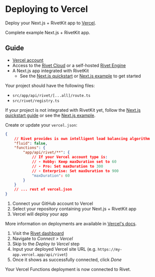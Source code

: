 
# Deploying to Vercel

Deploy your Next.js + RivetKit app to [Vercel](https://vercel.com/).

<CardGroup>
<Card title="View Example on GitHub" href="https://github.com/rivet-dev/rivetkit/tree/main/examples/next-js" target="_blank" icon={faGithub}>
Complete example Next.js + RivetKit app.
</Card>
</CardGroup>

## Guide

<Steps>
<Step title="Prerequisites">

- [Vercel account](https://vercel.com/)
- Access to the [Rivet Cloud](https://dashboard.rivet.dev/) or a self-hosted [Rivet Engine](/docs/general/self-hosting)
- A Next.js app integrated with RivetKit
  - See the [Next.js quickstart](/docs/actors/quickstart/next-js/) or [Next.js example](https://github.com/rivet-dev/rivetkit/tree/main/examples/next-js) to get started

</Step>
<Step title="Verify RivetKit integration with Next.js">
Your project should have the following files:

- `src/app/api/rivet/[...all]/route.ts`
- `src/rivet/registry.ts`

If your project is not integrated with RivetKit yet, follow the [Next.js quickstart guide](/docs/actors/quickstart/next-js/) or see the [Next.js example](https://github.com/rivet-dev/rivetkit/tree/main/examples/next-js).
</Step>
<Step title="Setup Project for Vercel">

Create or update your `vercel.json`:

```json {{"title":"vercel.json"}}
{
    // Rivet provides is own intelligent load balancing algorithm
	"fluid": false,
    "functions": {
        "app/api/rivet/**": {
            // If your Vercel account type is:
            // - Hobby: Keep maxDuration set to 60
            // - Pro: Set maxDuration to 300
            // - Enterprise: Set maxDuration to 900
            "maxDuration": 60
        }
    }
    // ... rest of vercel.json
}
```

</Step>
<Step title="Deploy to Vercel">

1. Connect your GitHub account to Vercel
2. Select your repository containing your Next.js + RivetKit app
3. Vercel will deploy your app

More information on deployments are available in [Vercel's docs](https://vercel.com/docs/deployments).

</Step>
<Step title="Connect and Verify">

1. Visit the [Rivet dashboard](https://dashboard.rivet.dev)
2. Navigate to _Connect > Vercel_
3. Skip to the _Deploy to Vercel_ step
4. Input your deployed Vercel site URL (e.g. `https://my-app.vercel.app/api/rivet`)
5. Once it shows as successfully connected, click _Done_

Your Vercel Functions deployment is now connected to Rivet.

</Step>

</Steps>
